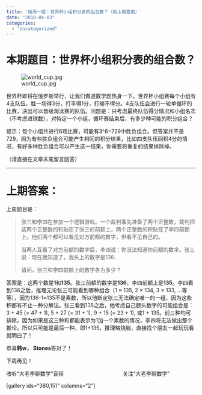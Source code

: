 ```yaml
---
title: '每周一题：世界杯小组积分表的组合数？（附上期答案）'
date: "2018-04-03"
categories:
  - "Uncategorized"
---
```


<h1>本期题目：世界杯小组积分表的组合数？</h1>

![world_cup.jpg](https://dalaoliblog.wordpress.com/wp-content/uploads/2018/04/world_cup.jpg)

世界杯即将在俄罗斯举行，让我们做道数学题热身一下。世界杯小组赛每个小组有4支队伍，胜一场得3分，打平得1分，打输不得分。4支队伍会进行一轮单循环的比赛，决出可以晋级淘汰赛的队伍。问题是：只考虑最终队伍得分情况和小组名次（不考虑进球数），对特定一个小组，循环赛结束后，有多少种可能的积分组合？

提示：每个小组共进行6场比赛，可能有3^6=729中胜负组合。但答案并不是729，因为有些胜负组合可能产生相同的积分结果，比如四支队伍同积4分的情况，有好多种胜负组合可以产生这一结果，你需要将重复的结果排除掉。

（请直接在文章末尾留言回答）

<hr />

<h1>上期答案：</h1>

上周题目是：

<blockquote>张三和李四在参加一个逻辑游戏。一个裁判事先准备了两个正整数，裁判把这两个正整数的和贴在了张三的前额上，两个正整数的积贴在了李四前额上。他们两个都可以看见对方前额的数字，但看不见自己的。

当两人互看了对方前额的数字后，李四说：你没法知道你前额的数字。张三说：现在我知道了，我头上的数字是136.

请问，张三和李四前额上的数字各为多少？</blockquote>

答案是：这两个数是**1**和**135**。张三前额的数字是**136**，李四前额上是**135**。李四看到136之后，推理无论张三可能看到哪种组合（1 × 135, 2 × 134, 3 × 133, ...等等），因为136-1=135不是素数，所以他断定张三无法确定唯一的一组，因为这些积都有不止一种分解法。张三看到135之后，他考虑自己额头数字的可能组合是：3 + 45 (= 47 + 1), 5 + 27 (= 31 + 1), 9 + 15 (= 23 + 1), 或1 + 135。前三种均可排除，因为如果是这三种和都能表示为1加一个素数的情况，李四将无法做出那个推论。所以只可能是最后一种，即1+135。推理略烧脑，直接找个朋友一起玩玩看就明白了！

恭喜**韩w， Stones**答对了！

下周再见！

收听“大老李聊数学”音频                                        关注“大老李聊数学”

[gallery ids="380,151" columns="2"]
